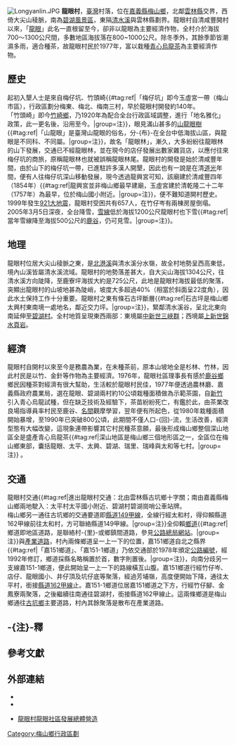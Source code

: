 {{坐標|23|34|58.9|N|120|37|37.8|E|display=title}}

[[File:Longyanlin.JPG|right]]
'''龍眼村'''，[[臺灣|臺灣]]村落，位在[[嘉義縣|嘉義縣]][[梅山鄉_(台灣)|梅山鄉]]，北鄰[[雲林縣|雲林縣]]交界，西倚大尖山稜脈，南為[[碧湖風景區|碧湖風景區]]，東隔[[清水溪_(南投縣)|清水溪]]與雲林縣劃界{{r|map}}。龍眼村自清咸豐開村以來，「[[龍眼|龍眼]]」此名一直根留至今，卻非以龍眼為主要經濟作物，全村介於海拔700～1300公尺間，多數地區海拔落在800~1000公尺。除冬季外，其餘季節皆潮濕多雨，適合種茶，故龍眼村民於1977年，富以栽種[[青心烏龍茶|青心烏龍茶]]為主要經濟作物{{r|chayi}}{{r|report}}{{r|tea}}。

==歷史==
起初入墾人士是來自梅仔坑、竹頭崎{{#tag:ref|「梅仔坑」即今玉虛宮一帶（梅山市區），行政區劃分梅東、梅北、梅南三村，早於龍眼村開發約140年。<br />「竹頭崎」即今[[竹崎鄉|竹崎鄉]]，乃1920年為配合全台行政區域調整，進行「地名雅化」政策，此一更名後，沿用至今。|group=注}}，眼見滿山甚多的[[臺灣山龍眼|山龍眼樹]]{{#tag:ref|「山龍眼」是臺灣山龍眼的俗名，分-{布}-在全台中低海拔山區，與龍眼是不同科、不同屬。|group=注}}，故名「龍眼林」，漸久，大多紛紛往龍眼林的山下發展，交通已不經龍眼林，並在現今的店仔發展出數家雜貨店，以應付往來梅仔坑的商旅，原稱龍眼林也就被誤稱龍眼林尾{{r|longyan}}{{r|taiwanflora}}。龍眼村的開發是始於清咸豐年間，由於山下的梅仔坑一帶，已進駐許多漢人開墾，因此也有一說是在清[[道光|道光]]年間，便有人往梅仔坑深山移動發展，現今透過龍興宮可知，該廟建於清咸豐四年（1854年）{{#tag:ref|龍興宮並非梅山鄉最早建廟，玉虛宮建於清乾隆二十二年（1757年）為最早，位於梅山國小附近。|group=注}}，便不難知道開村歷史{{r|chayi}}{{r|longyan}}{{r|cyhg}}。1999年發生[[921大地震|921大地震]]，龍眼村受困共有657人，在竹仔岑有兩棟房屋倒塌{{r|earthquake}}。2005年3月5日深夜，全台降雪，[[雪線|雪線]]低於海拔1200公尺龍眼村也下雪{{#tag:ref|當年雪線降至海拔500公尺的[[鹿谷村|鹿谷]]，仍可見雪。|group=注}}{{r|udn}}{{r|NOWnews}}。

==地理==
龍眼村位居大尖山稜脈之東，是[[北港溪_(雲林縣)|北港溪]]與清水溪分水嶺，故全村地勢呈西高東低，境內山溪皆屬清水溪流域{{r|map}}{{r|chayi}}。龍眼村的地勢落差甚大，自大尖山海拔1304公尺，往清水溪方向陡降，至鹿寮坪海拔大約是725公尺，此地是龍眼村海拔最低的聚落，突顯出龍眼村的山坡地甚為陡峭，坡度大多超過40%（相當於斜面呈22度角），因此水土保持工作十分重要{{r|map}}{{r|chayi}}{{r|libertytimes}}。龍眼村之東有條石古坪斷層{{#tag:ref|石古坪是梅山鄉太興村東南境一處地名，鄰近交力坪。|group=注}}，緊鄰清水溪谷，呈北北東向南延伸至[[碧湖村|碧湖村]]{{r|chayi}}{{r|fault}}。全村地質呈現東西兩部：東境屬[[中新世|中新世]][[三峽群|三峽群]]；西境屬[[上新世|上新世]][[錦水頁岩|錦水頁岩]]{{r|chayi}}。

==經濟==
龍眼村自開村以來至今是務農為業，在未種茶前，原本山坡地全是杉林、竹林，因此村民是以竹、金針等作物為主要經濟{{r|report}}。1976年，龍眼社區理事長有感於[[鹿谷鄉|鹿谷鄉]]鄉民因種茶對經濟有很大幫助，生活較於龍眼村民佳，1977年便透過農林廳、嘉義縣政府農業局，選在龍眼、碧湖兩村約10公頃栽種面積做為示範茶園，自[[新竹|新竹]]引入青心烏龍試種，但在缺乏技術及經驗下，茶苗紛紛死亡，有鑑於此，由茶業改良場指導員率村民至鹿谷、[[名間鄉|名間]]觀摩學習，翌年便有所起色，從1980年栽種面積開始暴增，至1990年已突破800公頃，此期間不僅人口-{回}-流，生活改善，經濟型態有大幅改變，這現象連帶影響其它村民種茶意願，最後形成梅山鄉整個深山地區全是盛產青心烏龍茶{{#tag:ref|深山地區是梅山鄉三個地形區之一，全區位在梅山鄉東部，囊括龍眼、太平、太興、碧湖、瑞里、瑞峰與太和等七村。|group=注}}
{{r|report}}{{r|tea}}{{r|libertytimes}}{{r|Meishan}}。

==交通==
龍眼村交通{{#tag:ref|進出龍眼村交通：北由雲林縣古坑鄉十字關；南由嘉義縣梅山鄉兩地駛入：太平村太平國小附近、碧湖村碧湖崗哨公車站牌。<br />梅山鄉另一通往古坑鄉的交通要道即[[縣道149號|縣道149甲線]]，全線行經太和村，得仰賴縣道162甲線前往太和村，方可聯絡縣道149甲線。|group=注}}全仰賴[[鄉道|鄉道]]{{#tag:ref|鄉道即地區道路，是聯絡村-{里}-或鄉鎮間道路，參見[http://www.thb.gov.tw/TM/Menus/Menu08/main0801/main0801-3.aspx 公路總局網站]。|group=注}}與[[產業道路|產業道路]]，村內兩條鄉道呈一上一下的位置，嘉151鄉道自北之縣界{{#tag:ref|「嘉151鄉道」、「嘉151-1鄉道」乃依交通部於1978年頒定[http://www.thb.gov.tw/tm/Menus/Menu08/main0801/main0801-2.aspx 公路編號]，經1992年修訂，鄉道採縣名略稱置於首，數字則置後。|group=注}}，向南分歧另一支線嘉151-1鄉道，便此開始呈一上一下的路線橫亙山腹{{r|map}}{{r|plan}}。嘉151鄉道行經竹仔岑、店仔、龍眼國小、井仔頂及坑仔底等聚落，經過芳埔嶺，高度便開始下降，通往太平村，銜接[[縣道162號|縣道162甲線]]止{{r|map}}。嘉151-1鄉道位居嘉151鄉道之下方，行經竹仔腳、金鳳寮兩聚落，之後繼續往南通往碧湖村，銜接縣道162甲線止{{r|map}}。這兩條鄉道是梅山鄉通往[[古坑鄉|古坑鄉]]主要道路，村內其餘聚落是散布在產業道路{{r|map}}{{r|plan}}。

==-{注}-釋==
{{reflist|group=注|colwidth=30em}}

==參考文獻==
{{reflist|colwidth=30em|refs=

<ref name="longyan">{{cite book |title=《臺灣地名辭書》（卷八）|chapter=嘉義縣（下）|author=陳國川等人|publisher=臺灣文獻館|isbn=9789860162592|language=zh-tw|year=2008}}</ref>

<ref name="chayi">{{cite book |title=《嘉義縣志》（卷一）|chapter=地理志|author=李佩倫、吳育臻|publisher=嘉義縣政府|isbn=9789860208016|language=zh-tw|date=2009年12月}}</ref>

<ref name="Meishan">{{cite web|url=http://www.meishan.gov.tw/style/front001/bexfront.php?sid=538545420|title=村村風貌|work=梅山鄉公所全球資訊網|publisher=梅山鄉公所|accessdate=2010-03-10|language=zh-tw}}{{dead link|date=2018年2月 |bot=InternetArchiveBot |fix-attempted=yes }}</ref>

<ref name="map">{{cite book |title=《1：25,000梅山鄉行政區域圖》|publisher=內政部|isbn=9860006415|language=zh-tw|year=2005}}</ref>

<ref name="report">{{cite book |title=《臺灣師範大學地理研究報告》（第27期）|chapter=臺灣茶園空間變遷之研究|author=余寶婷|publisher=臺灣師範大學|language=zh-tw|year=1994}}</ref>

<ref name="tea">{{cite book |title=《臺北文獻》（直字第103期）|chapter=三百年來臺灣茶葉的拓展及其成就|author=張明雄|publisher=臺北市文獻委員會|language=zh-tw|date=1993年3月}}</ref>

<ref name="taiwanflora">{{cite web |url=http://taiwanflora.sinica.edu.tw/ch/ch_2.htm|title=臺灣本土植物資料庫|publisher=中央研究院生物多樣性研究中心|accessdate=2010-03-17|language=zh-tw}}</ref>

<ref name="cyhg">{{cite web|url=http://www.cyhg.gov.tw/cyhgcultural/files/09-%E5%AE%97%E6%95%99%E5%BF%97143-156.pdf|title=道教與民間信仰|publisher=嘉義縣政府文化處|accessdate=2010-03-10|language=zh-tw}}{{dead link|date=2018年2月 |bot=InternetArchiveBot |fix-attempted=yes }}</ref>

<ref name="earthquake">{{cite web |url=http://www.arch.ncku.edu.tw/921/damage.htm|title=嘉義縣|work=各地區受災狀況（9/28 12:00）|publisher=內政部消防署|accessdate=2010-03-10|language=zh}}</ref>

<ref name="udn">{{cite news|url=http://data.udn.com/data/Story?news_id=2842831&article_date=2005-03-05&article_num=12&order_num=1|title=《三月雪紛飛 百年僅見》|work=A1版|publisher=聯合報|date=2005-03-05|accessdate=2010-03-10|language=zh-tw}}{{Dead link|date=2019年11月 |bot=InternetArchiveBot |fix-attempted=yes }}</ref>

<ref name="NOWnews">{{cite news|url=http://www.nownews.com/2010/03/08/153-2577423.htm|title=《今年會不會再降下3月雪？》|publisher=NOWnews今日新聞|date=2005-03-08|accessdate=2010-03-10|language=zh-tw}}</ref>

<ref name="libertytimes">{{cite news|url=http://www.libertytimes.com.tw/2004/new/may/2/life/art-1.htm|title=繁華＆寧靜的交界：打造龍眼社區美麗家園|work=藝術文化|author=康俐雯|publisher=自由新聞網|date=2004-05-02|accessdate=2010-03-12|language=zh-tw|deadurl=yes|archiveurl=https://web.archive.org/web/20100419122519/http://www.libertytimes.com.tw/2004/new/may/2/life/art-1.htm|archivedate=2010-04-19}}</ref>

<ref name="fault">{{cite web|url=http://www.cyhg.gov.tw/cyhgcultural/files/01-%E5%9C%B0%E7%90%86%E5%BF%97058-074.pdf|title=第三目：其它斷層與構造|publisher=嘉義縣政府|accessdate=2010-03-12|language=zh-tw}}{{dead link|date=2018年2月 |bot=InternetArchiveBot |fix-attempted=yes }}</ref>

<ref name="plan">{{cite web|url=http://gisapsrv01.cpami.gov.tw/cpis/Cprpts/chiayi_county/county/district.htm|title=第五節：實質發展現況分析|work=《嘉義縣綜合發展計畫：地區綱要計畫》（梅山鄉）|publisher=嘉義縣政府|accessdate=2010-03-13|language=zh-tw|deadurl=yes|archiveurl=https://web.archive.org/web/20100602080906/http://gisapsrv01.cpami.gov.tw/cpis/cprpts/chiayi_county/county/district.htm|archivedate=2010-06-02}}</ref>

}}

==外部連結==
*{{cite web|url=http://www.meishan.gov.tw/style/front001/bexfront.php?sid=459988607|title=各村介紹|work=梅山鄉公所全球資訊網|publisher=梅山鄉公所|accessdate=2010-03-09|language=zh-tw|deadurl=yes|archiveurl=https://web.archive.org/web/20090113155145/http://www.meishan.gov.tw/style/front001/bexfront.php?sid=459988607|archivedate=2009-01-13}}
*{{cite web |url=http://www.gukeng.gov.tw/tour/index.asp?m=13&m1=6&m2=22|title=認識古坑 各村介紹|work=古坑鄉公所全球資訊網|publisher=古坑鄉公所|accessdate=2010-03-10|language=zh-tw}}
*{{zh icon}}[https://web.archive.org/web/20050910175154/http://residence.educities.edu.tw/cyclyes/ 龍眼村龍眼社區發展總體營造]

{{梅山鄉行政區劃}}



[[Category:梅山鄉行政區劃|Category:梅山鄉行政區劃]]